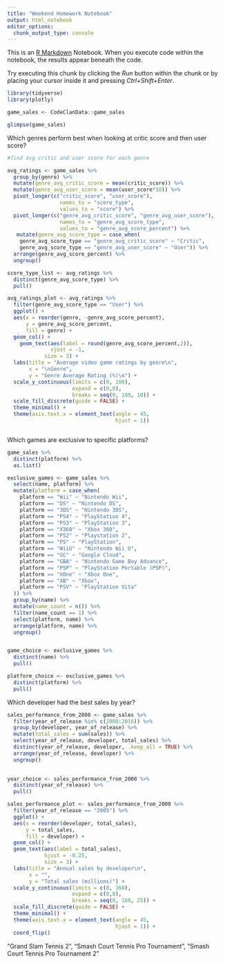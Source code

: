 ```yaml
---
title: "Weekend Homework Notebook"
output: html_notebook
editor_options: 
  chunk_output_type: console
---
```


This is an [R Markdown](http://rmarkdown.rstudio.com) Notebook. When you execute code within the notebook, the results appear beneath the code. 

Try executing this chunk by clicking the *Run* button within the chunk or by placing your cursor inside it and pressing *Ctrl+Shift+Enter*. 

```r
library(tidyverse)
library(plotly)

game_sales <- CodeClanData::game_sales

glimpse(game_sales)


```

Which genres perform best when looking at critic score and then user score?

```r

#find avg critic and user score for each genre

avg_ratings <- game_sales %>% 
  group_by(genre) %>% 
  mutate(genre_avg_critic_score = mean(critic_score)) %>% 
  mutate(genre_avg_user_score = mean(user_score*10)) %>% 
  pivot_longer(c("critic_score", "user_score"),
                 names_to = "score_type",
                 values_to = "score") %>%
  pivot_longer(c("genre_avg_critic_score", "genre_avg_user_score"),
                 names_to = "genre_avg_score_type",
                 values_to = "genre_avg_score_percent") %>% 
   mutate(genre_avg_score_type = case_when(
    genre_avg_score_type == "genre_avg_critic_score" ~ "Critic",
    genre_avg_score_type == "genre_avg_user_score" ~ "User")) %>% 
  arrange(genre_avg_score_percent) %>% 
  ungroup()

score_type_list <- avg_ratings %>% 
  distinct(genre_avg_score_type) %>% 
  pull()

```


```r

avg_ratings_plot <- avg_ratings %>%
  filter(genre_avg_score_type == "User") %>% 
  ggplot() +
  aes(x = reorder(genre, -genre_avg_score_percent),
      y = genre_avg_score_percent, 
      fill = genre) +
  geom_col() +
    geom_text(aes(label = round(genre_avg_score_percent,2)),
              vjust = -1,
            size = 3) +
  labs(title = "Average video game ratings by genre\n",
       x = "\nGenre",
       y = "Genre Average Rating (%)\n") +
  scale_y_continuous(limits = c(0, 100),
                     expand = c(0,0),
                     breaks = seq(0, 100, 10)) +
  scale_fill_discrete(guide = FALSE) +
  theme_minimal() +
  theme(axis.text.x = element_text(angle = 45, 
                                   hjust = 1))



```

Which games are exclusive to specific platforms?

```r

game_sales %>% 
  distinct(platform) %>% 
  as.list()

exclusive_games <- game_sales %>%
  select(name, platform) %>% 
  mutate(platform = case_when(
    platform == "Wii" ~ "Nintendo Wii",
    platform == "DS" ~ "Nintendo DS",
    platform == "3DS" ~ "Nintendo 3DS",
    platform == "PS4" ~ "PlayStation 4",
    platform == "PS3" ~ "PlayStation 3",
    platform == "X360" ~ "Xbox 360",
    platform == "PS2" ~ "Playstation 2",
    platform == "PS" ~ "PlayStation",
    platform == "WiiU" ~ "Nintendo Wii U",
    platform == "GC" ~ "Google Cloud",
    platform == "GBA" ~ "Nintendo Game Boy Advance",
    platform == "PSP" ~ "PlayStation Portable (PSP)",
    platform == "XOne" ~ "Xbox One",
    platform == "XB" ~ "Xbox",
    platform == "PSV" ~ "PlayStation Vita"
  )) %>% 
  group_by(name) %>%
  mutate(name_count = n()) %>% 
  filter(name_count == 1) %>% 
  select(platform, name) %>% 
  arrange(platform, name) %>% 
  ungroup()


game_choice <- exclusive_games %>% 
  distinct(name) %>% 
  pull()

platform_choice <- exclusive_games %>% 
  distinct(platform) %>% 
  pull()

```


Which developer had the best sales by year?

```r

sales_performance_from_2000 <- game_sales %>% 
  filter(year_of_release %in% c(2000:2016)) %>% 
  group_by(developer, year_of_release) %>% 
  mutate(total_sales = sum(sales)) %>% 
  select(year_of_release, developer, total_sales) %>% 
  distinct(year_of_release, developer, .keep_all = TRUE) %>% 
  arrange(year_of_release, developer) %>% 
  ungroup()
  

year_choice <- sales_performance_from_2000 %>% 
  distinct(year_of_release) %>% 
  pull()

```

```r

sales_performance_plot <- sales_performance_from_2000 %>%
  filter(year_of_release == "2005") %>% 
  ggplot() +
  aes(x = reorder(developer, total_sales),
      y = total_sales, 
      fill = developer) +
  geom_col() +
  geom_text(aes(label = total_sales),
            hjust = -0.25,
            size = 3) +
  labs(title = "Annual sales by developer\n",
       x = "",
       y = "Total sales (millions)") +
  scale_y_continuous(limits = c(0, 160),
                     expand = c(0,0),
                     breaks = seq(0, 160, 25)) +
  scale_fill_discrete(guide = FALSE) +
  theme_minimal() +
  theme(axis.text.x = element_text(angle = 45, 
                                   hjust = 1)) +
  coord_flip()

```



"Grand Slam Tennis 2", "Smash Court Tennis Pro Tournament", "Smash Court Tennis Pro Tournament 2"





